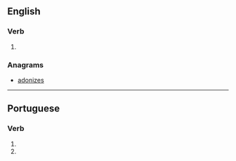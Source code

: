 ==English==

===Verb===
{{head|en|verb form}}

# {{en-third-person singular of|anodize}}

===Anagrams===
* [[adonizes#English|adonizes]]

----

==Portuguese==

===Verb===
{{pt-verb-form}}

# {{inflection of|anodizar||2|s|pres|subj|lang=pt}}
# {{inflection of|anodizar||2|s|negative|impr|lang=pt}}